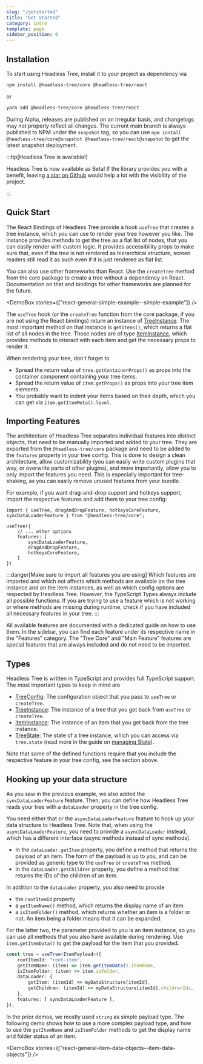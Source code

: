 ```yaml
---
slug: "/getstarted"
title: "Get Started"
category: intro
template: page
sidebar_position: 0
---
```



## Installation

To start using Headless Tree, install it to your project as dependency via

```bash
npm install @headless-tree/core @headless-tree/react
```

or

```bash
yarn add @headless-tree/core @headless-tree/react
```

During Alpha, releases are published on an irregular basis, and changelogs may not properly reflect all changes.
The current main branch is always published to NPM under the `snapshot` tag, so you can use
`npm install @headless-tree/core@snapshot @headless-tree/react@snapshot` to get the latest snapshot deployment.

:::tip[Headless Tree is available!]

Headless Tree is now available as Beta! If the library provides you with a benefit, leaving [a star
on Github](https://github.com/lukasbach/headless-tree) would help a lot with the visibility of the project.

:::

## Quick Start

The React Bindings of Headless Tree provide a hook `useTree` that creates a tree instance, which you can use
to render your tree however you like. The instance provides methods to get the tree as a flat list of nodes,
that you can easily render with custom logic. It provides accessibility props to make sure that, even if the
tree is not rendered as hierarchical structure, screen readers still read it as such even if it is just rendered
as flat list.

You can also use other frameworks than React. Use the `createTree` method from the core package to create a tree
without a dependency on React. Documentation on that and bindings for other frameworks are planned for the future.

<DemoBox stories={["react-general-simple-example--simple-example"]} />

The `useTree` hook (or the `createTree` function from the core package, if you are not using the React bindings)
return an instance of [TreeInstance](/api/core/interface/TreeInstance). The most important
method on that instance is `getItems()`, which returns a flat list of all nodes in the tree. Those nodes are of type
[ItemInstance](/api/core/interface/ItemInstance), which provides methods to interact with
each item and get the necessary props to render it.

When rendering your tree, don't forget to

- Spread the return value of `tree.getContainerProps()` as props into the container component containing your tree items.
- Spread the return value of `item.getProps()` as props into your tree item elements.
- You probably want to indent your items based on their depth, which you can get via `item.getItemMeta().level`.

## Importing Features

The architecture of Headless Tree separates individual features into distinct objects, that need to be manually
imported and added to your tree. They are exported from the `@headless-tree/core` package and need to be added to
the ```features``` property in your tree config. This is done to design a clean architecture, allow customizability
(you can easily write custom plugins that way, or overwrite parts of other plugins), and more importantly, allow
you to only import the features you need. This is especially important for tree-shaking, as you can easily
remove unused features from your bundle.

For example, if you want drag-and-drop support and hotkeys support, import the respective features and add them
to your tree config:

```tsx
import { useTree, dragAndDropFeature, hotkeysCoreFeature, syncDataLoaderFeature } from "@headless-tree/core";

useTree({
    // ... other options
    features: [
        syncDataLoaderFeature,
        dragAndDropFeature,
        hotkeysCoreFeature,
    ]
})
```

:::danger[Make sure to import all features you are using]
Which features are imported and which not affects which methods are available on the tree instance and on the
item instances, as well as which config options are respected by Headless Tree. However, the TypeScript Types
always include all possible functions. If you are trying to use a feature which is not working or where methods
are missing during runtime, check if you have included all necessary features in your tree.
:::

All available features are documented with a dedicated guide on how to use them. In the sidebar, you can
find each feature under its respective name in the "Features" category. The "Tree Core" and "Main Feature"
features are special features that are always included and do not need to be imported.

## Types

Headless Tree is written in TypeScript and provides full TypeScript support. The most important types to keep
in mind are

- [TreeConfig](/api/core/interface/TreeConfig): The configuration object that you pass to `useTree` or `createTree`.
- [TreeInstance](/api/core/interface/TreeInstance): The instance of a tree that you get back from `useTree` or `createTree`.
- [ItemInstance](/api/core/interface/ItemInstance): The instance of an item that you get back from the tree instance.
- [TreeState](/api/core/interface/TreeState): The state of a tree instance, which you can access via `tree.state` (read
  more in the guide on [managing State](/guides/state)).

Note that some of the defined functions require that you include the respective feature in your tree config, see
the section above.

## Hooking up your data structure

As you saw in the previous example, we also added the `syncDataLoaderFeature` feature. Then, you can define
how Headless Tree reads your tree with a `dataLoader` property in the tree config.

You need either that or the `asyncDataLoaderFeature` feature to hook up your data structure to Headless Tree.
Note that, when using the `asyncDataLoaderFeature`, you need to provide a `asyncDataLoader` instead, which has
a different interface (async methods instead of sync methods).

- In the `dataLoader.getItem` property, you define a method that returns the payload of an item. The form of the payload
  is up to you, and can be provided as generic type to the `useTree` or `createTree` method.
- In the `dataLoader.getChildren` property, you define a method that returns the IDs of the children of an item.

In addition to the `dataLoader` property, you also need to provide

- the `rootItemId` property
- a `getItemName()` method, which returns the display name of an item
- a `isItemFolder()` method, which returns whether an item is a folder or not.
  An item being a folder means that it can be expanded.

For the latter two, the parameter provided to you is an item instance, so you can use all methods that you also have
available during rendering. Use `item.getItemData()` to get the payload for the item that you provided.

```ts
const tree = useTree<ItemPayload>({
    rootItemId: "root-item",
    getItemName: (item) => item.getItemData().itemName,
    isItemFolder: (item) => item.isFolder,
    dataLoader: {
        getItem: (itemId) => myDataStructure[itemId],
        getChildren: (itemId) => myDataStructure[itemId].childrenIds,
    },
    features: [ syncDataLoaderFeature ],
});
```

In the prior demos, we mostly used `string` as simple payload type. The following demo shows how to use
a more complex payload type, and how to use the `getItemName` and `isItemFolder` methods to get the
display name and folder status of an item.

<DemoBox stories={["react-general-item-data-objects--item-data-objects"]} />

